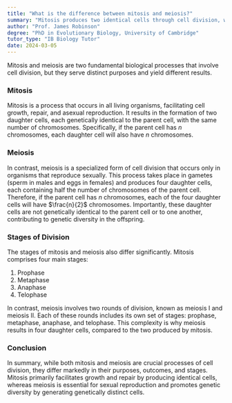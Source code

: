 ```yaml
---
title: "What is the difference between mitosis and meiosis?"
summary: "Mitosis produces two identical cells through cell division, whereas meiosis creates four genetically diverse cells, highlighting the differences in these two essential biological processes."
author: "Prof. James Robinson"
degree: "PhD in Evolutionary Biology, University of Cambridge"
tutor_type: "IB Biology Tutor"
date: 2024-03-05
---
```


Mitosis and meiosis are two fundamental biological processes that involve cell division, but they serve distinct purposes and yield different results. 

### Mitosis
Mitosis is a process that occurs in all living organisms, facilitating cell growth, repair, and asexual reproduction. It results in the formation of two daughter cells, each genetically identical to the parent cell, with the same number of chromosomes. Specifically, if the parent cell has $n$ chromosomes, each daughter cell will also have $n$ chromosomes.

### Meiosis
In contrast, meiosis is a specialized form of cell division that occurs only in organisms that reproduce sexually. This process takes place in gametes (sperm in males and eggs in females) and produces four daughter cells, each containing half the number of chromosomes of the parent cell. Therefore, if the parent cell has $n$ chromosomes, each of the four daughter cells will have $\frac{n}{2}$ chromosomes. Importantly, these daughter cells are not genetically identical to the parent cell or to one another, contributing to genetic diversity in the offspring.

### Stages of Division
The stages of mitosis and meiosis also differ significantly. Mitosis comprises four main stages: 

1. Prophase
2. Metaphase
3. Anaphase
4. Telophase

In contrast, meiosis involves two rounds of division, known as meiosis I and meiosis II. Each of these rounds includes its own set of stages: prophase, metaphase, anaphase, and telophase. This complexity is why meiosis results in four daughter cells, compared to the two produced by mitosis.

### Conclusion
In summary, while both mitosis and meiosis are crucial processes of cell division, they differ markedly in their purposes, outcomes, and stages. Mitosis primarily facilitates growth and repair by producing identical cells, whereas meiosis is essential for sexual reproduction and promotes genetic diversity by generating genetically distinct cells.
    
